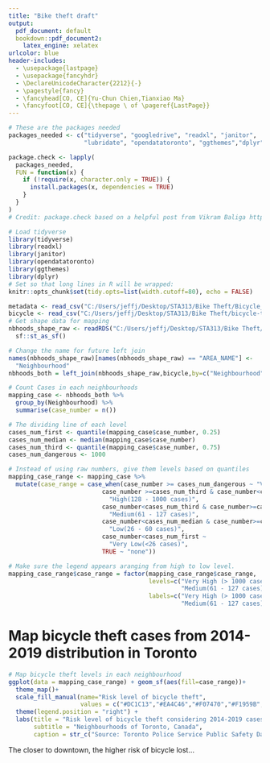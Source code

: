 ```yaml
---
title: "Bike theft draft"
output:
  pdf_document: default
  bookdown::pdf_document2:
    latex_engine: xelatex
urlcolor: blue
header-includes:    
  - \usepackage{lastpage}
  - \usepackage{fancyhdr}
  - \DeclareUnicodeCharacter{2212}{-}
  - \pagestyle{fancy}
  - \fancyhead[CO, CE]{Yu-Chun Chien,Tianxiao Ma}
  - \fancyfoot[CO, CE]{\thepage \ of \pageref{LastPage}}
---
```


```r
# These are the packages needed
packages_needed <- c("tidyverse", "googledrive", "readxl", "janitor", 
                     "lubridate", "opendatatoronto", "ggthemes","dplyr")

package.check <- lapply(
  packages_needed,
  FUN = function(x) {
    if (!require(x, character.only = TRUE)) {
      install.packages(x, dependencies = TRUE)
    }
  }
)
# Credit: package.check based on a helpful post from Vikram Baliga https://vbaliga.github.io/verify-that-r-packages-are-installed-and-loaded/

# Load tidyverse
library(tidyverse)
library(readxl)
library(janitor)
library(opendatatoronto)
library(ggthemes)
library(dplyr)
# Set so that long lines in R will be wrapped:
knitr::opts_chunk$set(tidy.opts=list(width.cutoff=80), echo = FALSE)
```

```r
metadata <- read_csv("C:/Users/jeffj/Desktop/STA313/Bike Theft/Bicycle_Thefts_Metadata.csv")
bicycle <- read_csv("C:/Users/jeffj/Desktop/STA313/Bike Theft/bicycle-thefts-2014-2019.csv")
# Get shape data for mapping 
nbhoods_shape_raw <- readRDS("C:/Users/jeffj/Desktop/STA313/Bike Theft/neighbourhood_shapefile.Rds") %>% 
  sf::st_as_sf() 
```
```r
# Change the name for future left join
names(nbhoods_shape_raw)[names(nbhoods_shape_raw) == "AREA_NAME"] <- 
  "Neighbourhood"
nbhoods_both = left_join(nbhoods_shape_raw,bicycle,by=c("Neighbourhood"))

# Count Cases in each neighbourhoods 
mapping_case <- nbhoods_both %>% 
  group_by(Neighbourhood) %>%
  summarise(case_number = n())

# The dividing line of each level
cases_num_first <- quantile(mapping_case$case_number, 0.25)
cases_num_median <- median(mapping_case$case_number)
cases_num_third <- quantile(mapping_case$case_number, 0.75)
cases_num_dangerous <- 1000

# Instead of using raw numbers, give them levels based on quantiles
mapping_case_range <- mapping_case %>%
  mutate(case_range = case_when(case_number >= cases_num_dangerous ~ "Very High (> 1000 cases)",
                          case_number >=cases_num_third & case_number<cases_num_dangerous ~ 
                            "High(128 - 1000 cases)",
                          case_number<cases_num_third & case_number>=cases_num_median ~ 
                            "Medium(61 - 127 cases)",
                          case_number<cases_num_median & case_number>=cases_num_first ~ 
                            "Low(26 - 60 cases)",
                          case_number<cases_num_first ~ 
                            "Very Low(<26 cases)",
                          TRUE ~ "none"))

# Make sure the legend appears aranging from high to low level.
mapping_case_range$case_range = factor(mapping_case_range$case_range, 
                                       levels=c("Very High (> 1000 cases)","High(128 - 1000 cases)",
                                                "Medium(61 - 127 cases)","Low(26 - 60 cases)","Very Low(<26 cases)"),
                                       labels=c("Very High (> 1000 cases)","High(128 - 1000 cases)",
                                                "Medium(61 - 127 cases)","Low(26 - 60 cases)","Very Low(<26 cases)"))
```

# Map bicycle theft cases from 2014-2019 distribution in Toronto
```r
# Map bicycle theft levels in each neighbourhood
ggplot(data = mapping_case_range) + geom_sf(aes(fill=case_range))+
  theme_map()+
  scale_fill_manual(name="Risk level of bicycle theft",
                    values = c("#DC1C13","#EA4C46","#F07470","#F1959B","#F6BDC0"))+
  theme(legend.position = "right") +
  labs(title = "Risk level of bicycle theft considering 2014-2019 cases in Toronto, Canada",
       subtitle = "Neighbourhoods of Toronto, Canada",
       caption = str_c("Source: Toronto Police Service Public Safety Data Portal"))
```

The closer to downtown, the higher risk of bicycle lost... 
